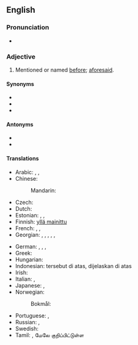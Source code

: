 {{also|abovementioned}}
==English==

===Pronunciation===
* {{a|US}} {{IPA|/əˈbʌvˌmɛnʃn̩d/|lang=en}}

===Adjective===
{{en-adj|head=[[above]]-[[mentioned]]|-}}

# Mentioned or named [[before]]; [[aforesaid]].

====Synonyms====
* {{l|en|above-named}}
* {{l|en|abovementioned}}
* {{l|en|aforementioned}}

====Antonyms====
* {{l|en|following}}
* {{l|en|undermentioned}}

====Translations====
{{trans-top|mentioned or named before; aforesaid}}
* Arabic: {{t|ar|الْمَذْكُورُ آنِفًا}}, {{t|ar|السًّابِقُ ذِكْرُهُ}}, {{t|ar|السَّابِقُ الذِّكْرِ}}
* Chinese:
*: Mandarin: {{t+|cmn|上述|alt=上述的|tr=shàngshù de|sc=Hani}}
* Czech: {{t|cs|výše zmíněný}}
* Dutch: {{t+|nl|bovenvermeld}}
* Estonian: {{t|et|ülalnimetatud}}, {{t|et|eelmainitud}}, {{t|et|ülalmainitud}}
* Finnish: [[yllä mainittu]]
* French: {{t+|fr|susmentionné}}, {{t+|fr|précité|m}}, {{t+|fr|susdit|m}}
* Georgian: {{t|ka|ზემოხსენებული}}, {{t|ka|ზემოაღნიშნული}}, {{t|ka|ზემოთქმული}}, {{t|ka|ზემოთხსენებული}}, {{t|ka|ზემონაჩვენები}}, {{t|ka|ზემოდასახელებული}}
{{trans-mid}}
* German: {{t|de|obengenannt}}, {{t+|de|oben genannt}}, {{t|de|obenerwähnt}}, {{t+|de|oben erwähnt}}
* Greek: {{t|el|προαναφερθείς|m}}
* Hungarian: {{t|hu|fentemlített}}
* Indonesian: tersebut di atas, dijelaskan di atas
* Irish: {{t|ga|thuasluaite}}
* Italian: {{t+|it|suddetto}}, {{t+|it|succitato}}
* Japanese: {{t+|ja|上述|tr=じょうじゅつ, jōjutsu|sc=Jpan}}, {{t|ja|上で述べた|tr=うえでのべた, uede nobeta|sc=Jpan}}
* Norwegian:
*: Bokmål: {{t|nb|ovennevnt}}
* Portuguese: {{t|pt|supracitado}}, {{t+|pt|supramencionado|m}}
* Russian: {{t+|ru|вышеупомя́нутый}}, {{t+|ru|вышеука́занный}}
* Swedish: {{t+|sv|ovannämnd}}
* Tamil: {{t-check|ta|‎மேலே குறிப்பிடப்பட்ட}}, மேலே குறிப்பிட்டுள்ள
{{trans-bottom}}
